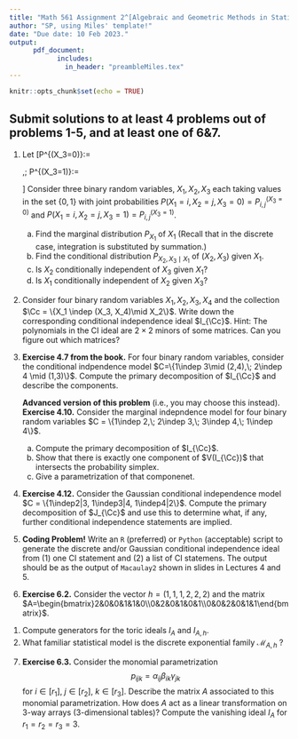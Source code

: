 ```yaml
---
title: "Math 561 Assignment 2^[Algebraic and Geometric Methods in Statistics, Spring 2023]"
author: "SP, using Miles' template!"
date: "Due date: 10 Feb 2023."
output: 
      pdf_document: 
            includes:
              in_header: "preambleMiles.tex"
---
```


```r
knitr::opts_chunk$set(echo = TRUE)
```


## Submit solutions to at least 4 problems out of problems 1-5, and at least one of 6&7. 


<!--------------->
<!-- Problem 1 -->
<!--------------->

1. Let
	\[P^{(X_3=0)}:=\begin{pmatrix}
		0.05 & 0.15 \\ 0.075 & 0.225
	\end{pmatrix},\; P^{(X_3=1)}:=\begin{pmatrix}
		0.125 & 0.125 \\ 0.125 & 0.125
	\end{pmatrix}\]
Consider three binary random variables, $X_1,X_2, X_3$ each taking values in the set $\{0,1\}$ with joint probabilities $P(X_1 =i, X_2 =j, X_3 = 0)= P^{(X_3=0)}_{i,j}$ and $P(X_1=i, X_2 = j, X_3 = 1) = P^{(X_3=1)}_{i,j}$.

   (a) Find the marginal distribution $P_{X_1}$ of $X_1$ (Recall that in the discrete case, integration is substituted by summation.)
   (b) Find the conditional distribution $P_{X_2,X_3\mid X_1}$ of $(X_2, X_3)$ given $X_1$.
   (c) Is $X_2$ conditionally independent of $X_3$ given $X_1$?
   (d) Is $X_1$ conditionally independent of $X_2$ given $X_3$?


<!--\pagebreak --> 

<!--------------->
<!-- Problem 2 -->
<!--------------->

2. Consider four binary random variables $X_1,X_2,X_3,X_4$ and the collection $\Cc = \{X_1 \indep (X_3, X_4)\mid X_2\}$. Write down the corresponding conditional independence ideal $I_{\Cc}$. Hint: The polynomials in the CI ideal are $2\times 2$ minors of some matrices. Can you figure out which matrices?


<!--\pagebreak --> 

<!--------------->
<!-- Problem 3 -->
<!--------------->

3. **Exercise 4.7 from the book.** For four binary random variables, consider the conditional indpendence model $C=\{1\indep 3\mid (2,4),\; 2\indep 4 \mid (1,3)\}$. Compute the primary decomposition of $I_{\Cc}$ and describe the components.


   **Advanced version of this problem** (i.e., you may choose this instead). **Exercise 4.10.** Consider the marginal indepndence model for four binary random variables $C = \{1\indep 2,\; 2\indep 3,\; 3\indep 4,\; 1\indep 4\}$.

   (a) Compute the primary decomposition of $I_{\Cc}$.
   (b) Show that there is exactly one component of $V(I_{\Cc})$ that intersects the probability simplex.
   (c) Give a parametrization of that componenet. 

<!--\pagebreak --> 

<!--------------->
<!-- Problem 4 -->
<!--------------->
4. **Exercise 4.12.** Consider the Gaussian conditional independence model $C = \{1\indep2|3, 1\indep3|4, 1\indep4|2\}$.
Compute the primary decomposition of $J_{\Cc}$ and use this to determine what, if any, further conditional independence statements are implied.

<!--\pagebreak --> 

<!--------------->
<!-- Problem 5 -->
<!--------------->

5. **Coding Problem!** Write an `R` (preferred) or `Python` (acceptable) script to generate the discrete and/or Gaussian conditional independence ideal from (1) one CI statement and (2) a list of CI statemens. The output should be as the output of `Macaulay2` shown in slides in Lectures 4 and 5.

<!--\pagebreak --> 

<!--------------->
<!-- Problem 6 -->
<!--------------->

6. **Exercise 6.2.**  Consider the vector $h = (1, 1, 1, 2, 2, 2)$ and the matrix $A=\begin{bmatrix}2&0&0&1&1&0\\0&2&0&1&0&1\\0&0&2&0&1&1\end{bmatrix}$. 

  (1) Compute generators for the toric ideals $I_A$ and $I_{A,h}$.
  (2) What familiar statistical model is the discrete exponential family $\mathcal M_{A,h}$ ?


<!--\pagebreak --> 

<!--------------->
<!-- Problem 7 -->
<!--------------->

7. **Exercise 6.3.** Consider the monomial parametrization
$$p_{ijk}=\alpha_{ij}\beta_{ik}\gamma_{jk}$$ 
for $i\in[r_1]$, $j\in[r_2]$, $k\in[r_3]$. 
Describe the matrix $A$ associated to this monomial parametrization. How does $A$ act as a linear transformation on 3-way arrays (3-dimensional tables)? Compute the vanishing ideal $I_A$ for $r_1 = r_2 = r_3 = 3$.

